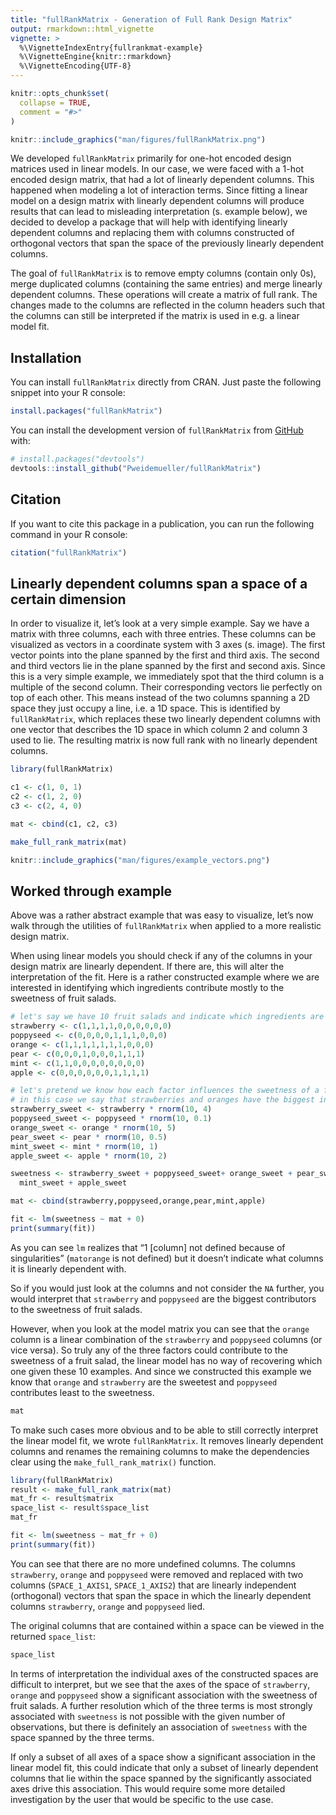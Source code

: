 ```yaml
---
title: "fullRankMatrix - Generation of Full Rank Design Matrix"
output: rmarkdown::html_vignette
vignette: >
  %\VignetteIndexEntry{fullrankmat-example}
  %\VignetteEngine{knitr::rmarkdown}
  %\VignetteEncoding{UTF-8}
---
```


```r
knitr::opts_chunk$set(
  collapse = TRUE,
  comment = "#>"
)
```

<!-- badges: start -->
<!-- badges: end -->

```r
knitr::include_graphics("man/figures/fullRankMatrix.png")
```

We developed `fullRankMatrix` primarily for one-hot encoded design matrices used in linear models. In our case, we were faced with a 1-hot encoded design matrix, that had a lot of linearly dependent columns. This happened when modeling a lot of interaction terms. Since fitting a linear model on a design matrix with linearly dependent columns will produce results that can lead to misleading interpretation (s. example below), we decided to develop a package that will help with identifying linearly dependent columns and replacing them with columns constructed of orthogonal vectors that span the space of the previously linearly dependent columns.

The goal of `fullRankMatrix` is to remove empty columns (contain only 0s), merge duplicated columns (containing the same entries) and merge linearly dependent columns. These operations will create a matrix of full rank. The changes made to the columns are reflected in the column headers such that the columns can still be interpreted if the matrix is used in e.g. a linear model fit.

## Installation

You can install `fullRankMatrix` directly from CRAN. Just paste the following snippet into your R console:

```r
install.packages("fullRankMatrix")
```


You can install the development version of `fullRankMatrix` from [GitHub](https://github.com/Pweidemueller/fullRankMatrix) with:

```r
# install.packages("devtools")
devtools::install_github("Pweidemueller/fullRankMatrix")
```

## Citation

If you want to cite this package in a publication, you can run the following
command in your R console:

```r
citation("fullRankMatrix")
```

## Linearly dependent columns span a space of a certain dimension
In order to visualize it, let's look at a very simple example. Say we have a matrix with three columns, each with three entries. These columns can be visualized as vectors in a coordinate system with 3 axes (s. image). The first vector points into the plane spanned by the first and third axis. The second and third vectors lie in the plane spanned by the first and second axis. Since this is a very simple example, we immediately spot that the third column is a multiple of the second column. Their corresponding vectors lie perfectly on top of each other. This means instead of the two columns spanning a 2D space they just occupy a line, i.e. a 1D space. This is identified by `fullRankMatrix`, which replaces these two linearly dependent columns with one vector that describes the 1D space in which column 2 and column 3 used to lie. The resulting matrix is now full rank with no linearly dependent columns.


```r
library(fullRankMatrix)
```

```r
c1 <- c(1, 0, 1)
c2 <- c(1, 2, 0)
c3 <- c(2, 4, 0)

mat <- cbind(c1, c2, c3)

make_full_rank_matrix(mat)
```
```r
knitr::include_graphics("man/figures/example_vectors.png")
```

## Worked through example

Above was a rather abstract example that was easy to visualize, let's now walk through the utilities of `fullRankMatrix` when applied to a more realistic design matrix.

When using linear models you should check if any of the columns in your design matrix are linearly dependent. If there are, this will alter the interpretation of the fit. Here is a rather constructed example where we are interested in identifying which ingredients contribute mostly to the sweetness of fruit salads. 
```r
# let's say we have 10 fruit salads and indicate which ingredients are present in each salad
strawberry <- c(1,1,1,1,0,0,0,0,0,0)
poppyseed <- c(0,0,0,0,1,1,1,0,0,0)
orange <- c(1,1,1,1,1,1,1,0,0,0)
pear <- c(0,0,0,1,0,0,0,1,1,1)
mint <- c(1,1,0,0,0,0,0,0,0,0)
apple <- c(0,0,0,0,0,0,1,1,1,1)

# let's pretend we know how each factor influences the sweetness of a fruit salad
# in this case we say that strawberries and oranges have the biggest influence on sweetness
strawberry_sweet <- strawberry * rnorm(10, 4)
poppyseed_sweet <- poppyseed * rnorm(10, 0.1)
orange_sweet <- orange * rnorm(10, 5)
pear_sweet <- pear * rnorm(10, 0.5)
mint_sweet <- mint * rnorm(10, 1)
apple_sweet <- apple * rnorm(10, 2)

sweetness <- strawberry_sweet + poppyseed_sweet+ orange_sweet + pear_sweet +
  mint_sweet + apple_sweet 

mat <- cbind(strawberry,poppyseed,orange,pear,mint,apple)

fit <- lm(sweetness ~ mat + 0)
print(summary(fit))
```
As you can see `lm` realizes that "1 [column] not defined because of singularities" (`matorange` is not defined) but it doesn't indicate what columns it is linearly dependent with.

So if you would just look at the columns and not consider the `NA` further, you would interpret that `strawberry` and `poppyseed` are the biggest contributors to the sweetness of fruit salads.

However, when you look at the model matrix you can see that the `orange` column is a linear combination of the `strawberry` and `poppyseed` columns (or vice versa). So truly any of the three factors could contribute to the sweetness of a fruit salad, the linear model has no way of recovering which one given these 10 examples. And since we constructed this example we know that `orange` and `strawberry` are the sweetest and `poppyseed` contributes least to the sweetness.
```r
mat
```
To make such cases more obvious and to be able to still correctly interpret the linear model fit, we wrote `fullRankMatrix`. It removes linearly dependent columns and renames the remaining columns to make the dependencies clear using the `make_full_rank_matrix()` function.

```r
library(fullRankMatrix)
result <- make_full_rank_matrix(mat)
mat_fr <- result$matrix
space_list <- result$space_list
mat_fr
```

```r
fit <- lm(sweetness ~ mat_fr + 0)
print(summary(fit))
```
You can see that there are no more undefined columns. The columns `strawberry`, `orange` and `poppyseed` were removed and replaced with two columns (`SPACE_1_AXIS1`, `SPACE_1_AXIS2`) that are linearly independent (orthogonal) vectors that span the space in which the linearly dependent columns `strawberry`, `orange` and `poppyseed` lied.

The original columns that are contained within a space can be viewed in the returned `space_list`:
```r
space_list
```

In terms of interpretation the individual axes of the constructed spaces are difficult to interpret, but we see that the axes of the space of `strawberry`, `orange` and `poppyseed` show a significant association with the sweetness of fruit salads. A further resolution which of the three terms is most strongly associated with `sweetness` is not possible with the given number of observations, but there is definitely an association of `sweetness` with the space spanned by the three terms.

If only a subset of all axes of a space show a significant association in the linear model fit, this could indicate that only a subset of linearly dependent columns that lie within the space spanned by the significantly associated axes drive this association. This would require some more detailed investigation by the user that would be specific to the use case.
